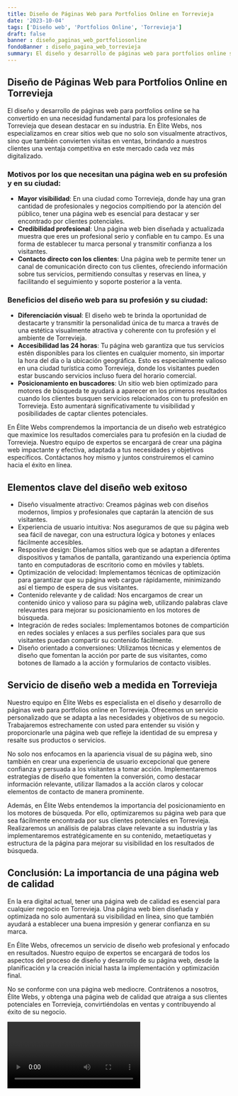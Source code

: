 ```yaml
---
title: Diseño de Páginas Web para Portfolios Online en Torrevieja
date: '2023-10-04'
tags: ['Diseño web', 'Portfolios Online', 'Torrevieja']
draft: false
banner : diseño_paginas_web_portfoliosonline
fondoBanner : diseño_pagina_web_torrevieja
summary: El diseño y desarrollo de páginas web para portfolios online se ha convertido en una necesidad fundamental para los profesionales de Torrevieja que desean destacar en su industria. En Élite Webs, nos especializamos en crear sitios web que no solo son visualmente atractivos, sino que también convierten visitas en ventas, brindando a nuestros clientes una ventaja competitiva en este mercado cada vez más digitalizado.
---
```


## Diseño de Páginas Web para Portfolios Online en Torrevieja

El diseño y desarrollo de páginas web para portfolios online se ha convertido en una necesidad fundamental para los profesionales de Torrevieja que desean destacar en su industria. En Élite Webs, nos especializamos en crear sitios web que no solo son visualmente atractivos, sino que también convierten visitas en ventas, brindando a nuestros clientes una ventaja competitiva en este mercado cada vez más digitalizado.

### Motivos por los que necesitan una página web en su profesión y en su ciudad:

- **Mayor visibilidad**: En una ciudad como Torrevieja, donde hay una gran cantidad de profesionales y negocios compitiendo por la atención del público, tener una página web es esencial para destacar y ser encontrado por clientes potenciales.
- **Credibilidad profesional**: Una página web bien diseñada y actualizada muestra que eres un profesional serio y confiable en tu campo. Es una forma de establecer tu marca personal y transmitir confianza a los visitantes.
- **Contacto directo con los clientes**: Una página web te permite tener un canal de comunicación directo con tus clientes, ofreciendo información sobre tus servicios, permitiendo consultas y reservas en línea, y facilitando el seguimiento y soporte posterior a la venta.

### Beneficios del diseño web para su profesión y su ciudad:

- **Diferenciación visual**: El diseño web te brinda la oportunidad de destacarte y transmitir la personalidad única de tu marca a través de una estética visualmente atractiva y coherente con tu profesión y el ambiente de Torrevieja.
- **Accesibilidad las 24 horas**: Tu página web garantiza que tus servicios estén disponibles para los clientes en cualquier momento, sin importar la hora del día o la ubicación geográfica. Esto es especialmente valioso en una ciudad turística como Torrevieja, donde los visitantes pueden estar buscando servicios incluso fuera del horario comercial.
- **Posicionamiento en buscadores**: Un sitio web bien optimizado para motores de búsqueda te ayudará a aparecer en los primeros resultados cuando los clientes busquen servicios relacionados con tu profesión en Torrevieja. Esto aumentará significativamente tu visibilidad y posibilidades de captar clientes potenciales.

En Élite Webs comprendemos la importancia de un diseño web estratégico que maximice los resultados comerciales para tu profesión en la ciudad de Torrevieja. Nuestro equipo de expertos se encargará de crear una página web impactante y efectiva, adaptada a tus necesidades y objetivos específicos. Contáctanos hoy mismo y juntos construiremos el camino hacia el éxito en línea.

<GifSeo />

<Cta />

## Elementos clave del diseño web exitoso

- Diseño visualmente atractivo: Creamos páginas web con diseños modernos, limpios y profesionales que captarán la atención de sus visitantes.
- Experiencia de usuario intuitiva: Nos aseguramos de que su página web sea fácil de navegar, con una estructura lógica y botones y enlaces fácilmente accesibles.
- Resposive design: Diseñamos sitios web que se adaptan a diferentes dispositivos y tamaños de pantalla, garantizando una experiencia óptima tanto en computadoras de escritorio como en móviles y tablets.
- Optimización de velocidad: Implementamos técnicas de optimización para garantizar que su página web cargue rápidamente, minimizando así el tiempo de espera de sus visitantes.
- Contenido relevante y de calidad: Nos encargamos de crear un contenido único y valioso para su página web, utilizando palabras clave relevantes para mejorar su posicionamiento en los motores de búsqueda.
- Integración de redes sociales: Implementamos botones de compartición en redes sociales y enlaces a sus perfiles sociales para que sus visitantes puedan compartir su contenido fácilmente.
- Diseño orientado a conversiones: Utilizamos técnicas y elementos de diseño que fomentan la acción por parte de sus visitantes, como botones de llamado a la acción y formularios de contacto visibles.

## Servicio de diseño web a medida en Torrevieja

Nuestro equipo en Élite Webs es especialista en el diseño y desarrollo de páginas web para portfolios online en Torrevieja. Ofrecemos un servicio personalizado que se adapta a las necesidades y objetivos de su negocio. Trabajaremos estrechamente con usted para entender su visión y proporcionarle una página web que refleje la identidad de su empresa y resalte sus productos o servicios.

No solo nos enfocamos en la apariencia visual de su página web, sino también en crear una experiencia de usuario excepcional que genere confianza y persuada a los visitantes a tomar acción. Implementaremos estrategias de diseño que fomenten la conversión, como destacar información relevante, utilizar llamados a la acción claros y colocar elementos de contacto de manera prominente.

Además, en Élite Webs entendemos la importancia del posicionamiento en los motores de búsqueda. Por ello, optimizaremos su página web para que sea fácilmente encontrada por sus clientes potenciales en Torrevieja. Realizaremos un análisis de palabras clave relevante a su industria y las implementaremos estratégicamente en su contenido, metaetiquetas y estructura de la página para mejorar su visibilidad en los resultados de búsqueda.

## Conclusión: La importancia de una página web de calidad

En la era digital actual, tener una página web de calidad es esencial para cualquier negocio en Torrevieja. Una página web bien diseñada y optimizada no solo aumentará su visibilidad en línea, sino que también ayudará a establecer una buena impresión y generar confianza en su marca.

En Élite Webs, ofrecemos un servicio de diseño web profesional y enfocado en resultados. Nuestro equipo de expertos se encargará de todos los aspectos del proceso de diseño y desarrollo de su página web, desde la planificación y la creación inicial hasta la implementación y optimización final.

No se conforme con una página web mediocre. Contrátenos a nosotros, Élite Webs, y obtenga una página web de calidad que atraiga a sus clientes potenciales en Torrevieja, convirtiéndolas en ventas y contribuyendo al éxito de su negocio.

<Video />

<CtaBot job='Portfolios Online' city='Torrevieja'/>

<Gmaps query='Torrevieja+españa+maps' />